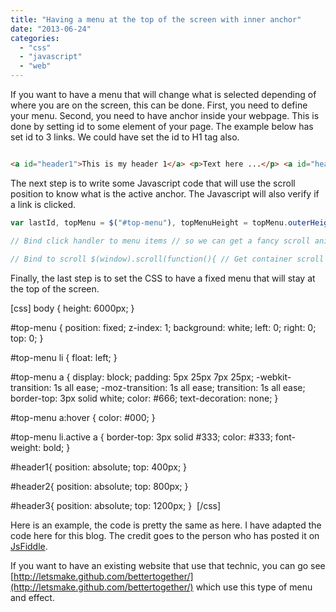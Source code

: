 ```yaml
---
title: "Having a menu at the top of the screen with inner anchor"
date: "2013-06-24"
categories: 
  - "css"
  - "javascript"
  - "web"
---
```


If you want to have a menu that will change what is selected depending of where you are on the screen, this can be done. First, you need to define your menu. Second, you need to have anchor inside your webpage. This is done by setting id to some element of your page. The example below has set id to 3 links. We could have set the id to H1 tag also.


```html  <ul id="top-menu"> <li class="active"> <a href="#">Home</a> </li> <li> <a href="#header1">Header 1</a> </li> <li> <a href="#header2">Header 2</a> </li> <li> <a href="#header3">Header 3</a> </li> </ul>

<a id="header1">This is my header 1</a> <p>Text here ...</p> <a id="header2">This is my header 2</a> <p>Text here ...</p> <a id="header3">This is my header 3</a> <p>Text here ...</p> ​
``` 

The next step is to write some Javascript code that will use the scroll position to know what is the active anchor. The Javascript will also verify if a link is clicked.

```typescript
var lastId, topMenu = $("#top-menu"), topMenuHeight = topMenu.outerHeight()+15, // All list items menuItems = topMenu.find("a"), // Anchors corresponding to menu items scrollItems = menuItems.map(function(){ var item = $($(this).attr("href")); if (item.length) { return item; } });

// Bind click handler to menu items // so we can get a fancy scroll animation menuItems.click(function(e){ var href = $(this).attr("href"), offsetTop = href === "#" ? 0 : $(href).offset().top-topMenuHeight+1; $('html, body').stop().animate({ scrollTop: offsetTop }, 300); e.preventDefault(); });

// Bind to scroll $(window).scroll(function(){ // Get container scroll position var fromTop = $(this).scrollTop()+topMenuHeight; // Get id of current scroll item var cur = scrollItems.map(function(){ if ($(this).offset().top < fromTop) return this; }); // Get the id of the current element cur = cur[cur.length-1]; var id = cur && cur.length ? cur[0].id : ""; if (lastId !== id) { lastId = id; // Set/remove active class menuItems .parent().removeClass("active") .end().filter("[href=#"+id+"]").parent().addClass("active"); } });​


``` 


Finally, the last step is to set the CSS to have a fixed menu that will stay at the top of the screen.

[css] body { height: 6000px; }

#top-menu { position: fixed; z-index: 1; background: white; left: 0; right: 0; top: 0; }

#top-menu li { float: left; }

#top-menu a { display: block; padding: 5px 25px 7px 25px; -webkit-transition: 1s all ease; -moz-transition: 1s all ease; transition: 1s all ease; border-top: 3px solid white; color: #666; text-decoration: none; }

#top-menu a:hover { color: #000; }

#top-menu li.active a { border-top: 3px solid #333; color: #333; font-weight: bold; }

#header1{ position: absolute; top: 400px; }

#header2{ position: absolute; top: 800px; }

#header3{ position: absolute; top: 1200px; } ​ [/css]

Here is an example, the code is pretty the same as here. I have adapted the code here for this blog. The credit goes to the person who has posted it on [JsFiddle](http://jsfiddle.net/mekwall/up4nu/).

If you want to have an existing website that use that technic, you can go see [http://letsmake.github.com/bettertogether/](http://letsmake.github.com/bettertogether/) which use this type of menu and effect.
